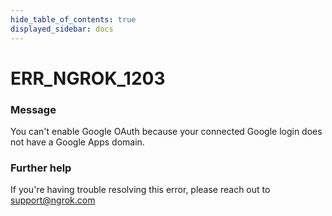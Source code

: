 ```yaml
---
hide_table_of_contents: true
displayed_sidebar: docs
---
```



# ERR_NGROK_1203

### Message

You can't enable Google OAuth because your connected Google login does not have a Google Apps domain.

### Further help

If you're having trouble resolving this error, please reach out to [support@ngrok.com](mailto:support@ngrok.com?subject=Help%20with%20ERR_NGROK_1203)

<ErrorDetails error="err_ngrok_1203" />
